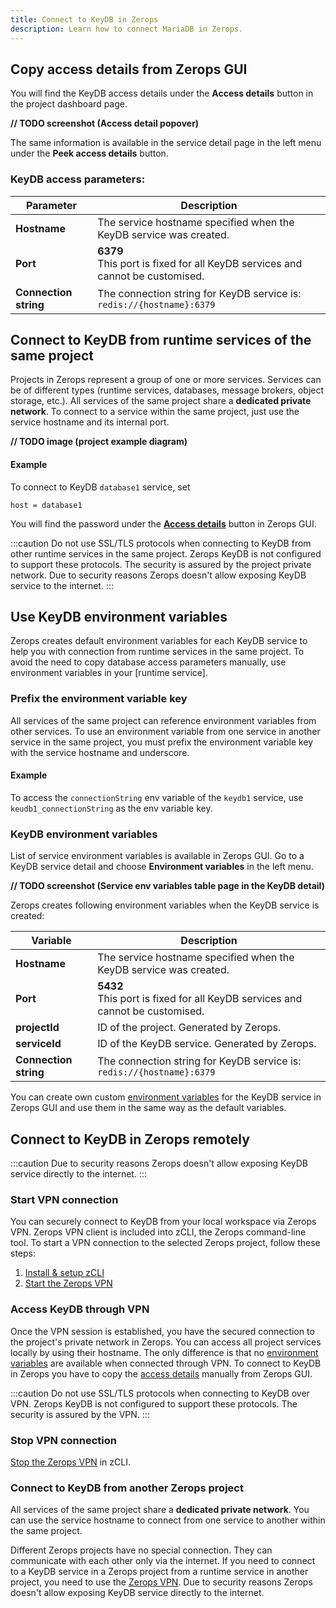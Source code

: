 ```yaml
---
title: Connect to KeyDB in Zerops
description: Learn how to connect MariaDB in Zerops.
---
```


## Copy access details from Zerops GUI

You will find the KeyDB access details under the **Access details** button in the project dashboard page.

**// TODO screenshot (Access detail popover)**

The same information is available in the service detail page in the left menu under the **Peek access details** button.

### KeyDB access parameters:

| Parameter             | Description                                                                      |
| --------------------- | -------------------------------------------------------------------------------- |
| **Hostname**          | The service hostname specified when the KeyDB service was created.               |
| **Port**              | **6379**<br/>This port is fixed for all KeyDB services and cannot be customised. |
| **Connection string** | The connection string for KeyDB service is:<br/>`redis://{hostname}:6379`        |

## Connect to KeyDB from runtime services of the same project

Projects in Zerops represent a group of one or more services. Services can be of different types (runtime services, databases, message brokers, object storage, etc.). All services of the same project share a **dedicated private network**. To connect to a service within the same project, just use the service hostname and its internal port.

**// TODO image (project example diagram)**

#### Example

To connect to KeyDB `database1` service, set

```
host = database1
```

You will find the password under the [**Access details**](#copy-access-details-from-zerops-gui) button in Zerops GUI.

:::caution
Do not use SSL/TLS protocols when connecting to KeyDB from other runtime services in the same project. Zerops KeyDB is not configured to support these protocols. The security is assured by the project private network. Due to security reasons Zerops doesn't allow exposing KeyDB service to the internet.
:::

## Use KeyDB environment variables

Zerops creates default environment variables for each KeyDB service to help you with connection from runtime services in the same project. To avoid the need to copy database access parameters manually, use environment variables in your [runtime service].

### Prefix the environment variable key

All services of the same project can reference environment variables from other services. To use an environment variable from one service in another service in the same project, you must prefix the environment variable key with the service hostname and underscore.

#### Example

To access the `connectionString` env variable of the `keydb1` service, use `keudb1_connectionString` as the env variable key.

### KeyDB environment variables

List of service environment variables is available in Zerops GUI. Go to a KeyDB service detail and choose **Environment variables** in the left menu.

**// TODO screenshot (Service env variables table page in the KeyDB detail)**

Zerops creates following environment variables when the KeyDB service is created:

| Variable              | Description                                                                      |
| --------------------- | -------------------------------------------------------------------------------- |
| **Hostname**          | The service hostname specified when the KeyDB service was created.               |
| **Port**              | **5432**<br/>This port is fixed for all KeyDB services and cannot be customised. |
| **projectId**         | ID of the project. Generated by Zerops.                                          |
| **serviceId**         | ID of the KeyDB service. Generated by Zerops.                                    |
| **Connection string** | The connection string for KeyDB service is:<br/>`redis://{hostname}:6379`        |

You can create own custom [environment variables](/features/env-variables) for the KeyDB service in Zerops GUI and use them in the same way as the default variables.

## Connect to KeyDB in Zerops remotely

:::caution
Due to security reasons Zerops doesn't allow exposing KeyDB service directly to the internet.
:::

### Start VPN connection

You can securely connect to KeyDB from your local workspace via Zerops VPN. Zerops VPN client is included into zCLI, the Zerops command-line tool. To start a VPN connection to the selected Zerops project, follow these steps:

1. [Install & setup zCLI](/references/cli)
2. [Start the Zerops VPN](/references/vpn#start-the-vpn)

### Access KeyDB through VPN

Once the VPN session is established, you have the secured connection to the project's private network in Zerops. You can access all project services locally by using their hostname. The only difference is that no [environment variables](#use-keydb-environment-variables) are available when connected through VPN. To connect to KeyDB in Zerops you have to copy the [access details](#copy-access-details-from-zerops-gui) manually from Zerops GUI.

:::caution
Do not use SSL/TLS protocols when connecting to KeyDB over VPN. Zerops KeyDB is not configured to support these protocols. The security is assured by the VPN.
:::

### Stop VPN connection

[Stop the Zerops VPN](/references/vpn#stop-the-vpn) in zCLI.

### Connect to KeyDB from another Zerops project

All services of the same project share a **dedicated private network**. You can use the service hostname to connect from one service to another within the same project.

Different Zerops projects have no special connection. They can communicate with each other only via the internet. If you need to connect to a KeyDB service in a Zerops project from a runtime service in another project, you need to use the [Zerops VPN](#access-keydb-through-vpn). Due to security reasons Zerops doesn't allow exposing KeyDB service directly to the internet.
